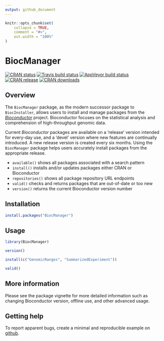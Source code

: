 ```yaml
---
output: github_document
---
```


<!-- README.md is generated from README.Rmd. Please edit that file -->

```r
knitr::opts_chunk$set(
    collapse = TRUE,
    comment = "#>",
    out.width = "100%"
)
```

# BiocManager

<!-- badges: start -->
[![CRAN status](https://www.r-pkg.org/badges/version/BiocManager)](https://cran.r-project.org/package=BiocManager)
[![Travis build status](https://travis-ci.org/Bioconductor/BiocManager.svg?branch=master)](https://travis-ci.org/Bioconductor/BiocManager)
[![AppVeyor build status](https://ci.appveyor.com/api/projects/status/github/Bioconductor/BiocManager?branch=master&svg=true)](https://ci.appveyor.com/project/Bioconductor/BiocManager)
[![CRAN release](http://www.r-pkg.org/badges/version-last-release/BiocManager)](https://github.com/Bioconductor/BiocManager/releases)
[![CRAN downloads](http://cranlogs.r-pkg.org/badges/BiocManager)](https://cran.r-project.org/package=BiocManager)
<!-- badges: end -->

## Overview

The `BiocManager` package, as the modern successor package to `BiocInstaller`,
allows users to install and manage packages from the _[Bioconductor][1]_
project. Bioconductor focuses on the statistical analysis and comprehension of
high-throughput genomic data.

Current _Bioconductor_ packages are available on a 'release' version intended
for every-day use, and a 'devel' version where new features are continually
introduced. A new release version is created every six months. Using the
`BiocManager` package helps users accurately install packages from the
appropriate release.

* `available()` shows all packages associated with a search pattern
* `install()` installs and/or updates packages either CRAN or Bioconductor
* `repositories()` shows all package repository URL endpoints
* `valid()` checks and returns packages that are out-of-date or too new
* `version()` returns the current Bioconductor version number

## Installation

```r
install.packages("BiocManager")
```

## Usage

```r
library(BiocManager)

version()

install(c("GenomicRanges", "SummarizedExperiment"))

valid()
```

## More information

Please see the package vignette for more detailed information such as changing
Bioconductor version, offline use, and other advanced usage.

## Getting help

To report apparent bugs, create a minimal and reproducible example on
[github][2].

[1]: https://bioconductor.org
[2]: https://github.com/Bioconductor/BiocManager/issues
